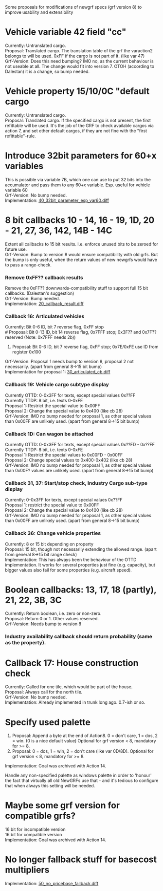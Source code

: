 Some proposals for modifications of newgrf specs (grf version 8) to improve usability and extensibility

=Vehicle variable 42 field "cc"=
Currently: Untranslated cargo.<br>
Proposal: Translated cargo. The translation table of the grf the varaction2 belongs to will be used. 0xFF if the cargo is not part of it. (like var 47)<br>
Grf-Version: Does this need bumping? IMO no, as the current behaviour is not useable at all. The change would fit into version 7. OTOH (according to Dalestan) it is a change, so bump needed.

=Vehicle property 15/10/0C "default cargo=
Currently: Untranslated cargo.<br>
Proposal: Translated cargo. If the specified cargo is not present, the first refittable will be used. It's the job of the GRF to check available cargos via action 7, and set other default cargos, if they are not fine with the "first refittable"-rule.

=Introduce 32bit parameters for 60+x variables=
This is possible via variable 7B, which one can use to put 32 bits into the accumulator and pass them to any 60+x variable. Esp. useful for vehicle variable 60<br>
Grf-Version: No bump needed.<br>
Implementation: [http://devs.openttd.org/~frosch/diffs/grfv8/40_32bit_parameter_esp_var60.diff 40_32bit_parameter_esp_var60.diff]

=8 bit callbacks 10 - 14, 16 - 19, 1D, 20 - 21, 27, 36, 142, 14B - 14C=

Extent all callbacks to 15 bit results. I.e. enforce unused bits to be zeroed for future use.<br>
Grf-Version: Bump to version 8 would ensure compatibility with old grfs. But the bump is only useful, when the return values of new newgrfs would have to pass a range-check.

===Remove 0xFF?? callback results===
Remove the 0xFF?? downwards-compatibility stuff to support full 15 bit callbacks. (Dalestan's suggestion)<br>
Grf-Version: Bump needed.<br>
Implementation: [http://devs.openttd.org/~frosch/diffs/grfv8/20_callback_result.diff 20_callback_result.diff]

===Callback 16: Articulated vehicles===
Currently: Bit 0-6 ID, bit 7 reverse flag, 0xFF stop<br>
# Proposal: Bit 0-13 ID, bit 14 reverse flag, 0x7FFF stop; 0x3F?? and 0x7F?? reserved (Note: 0x7FFF needs 2b))
# Proposal: Bit 0-6 ID, bit 7 reverse flag, 0xFF stop; 0x7E/0xFE use ID from register 0x100
Grf-Version: Proposal 1 needs bump to version 8, proposal 2 not necessarily. (apart from general 8->15 bit bump)<br>
Implementation for proposal 1: [http://devs.openttd.org/~frosch/diffs/grfv8/30_articulated_cb.diff 30_articulated_cb.diff]

===Callback 19: Vehicle cargo subtype display===
Currently OTTD: 0-0x3FF for texts, except special values 0x??FF<br>
Currently TTDP: 8 bit, i.e. texts 0-0xFE<br>
Proposal 1: Restrict the special value to 0x00FF<br>
Proposal 2: Change the special value to 0x400 (like cb 28)<br>
Grf-Version: IMO no bump needed for proposal 1, as other special values than 0x00FF are unlikely used. (apart from general 8->15 bit bump)

===Callback 1D: Can wagon be attached===
Currently OTTD: 0-0x3FF for texts, except special values 0x??FD - 0x??FF<br>
Currently TTDP: 8 bit, i.e. texts 0-0xFE<br>
Proposal 1: Restrict the special values to 0x00FD - 0x00FF<br>
Proposal 2: Change special values to 0x400-0x402 (like cb 28)<br>
Grf-Version: IMO no bump needed for proposal 1, as other special values than 0x00F? values are unlikely used. (apart from general 8->15 bit bump)

===Callback 31, 37: Start/stop check, Industry Cargo sub-type display===
Currently: 0-0x3FF for texts, except special values 0x??FF<br>
Proposal 1: restrict the special value to 0x00FF<br>
Proposal 2: Change the special value to 0x400 (like cb 28)<br>
Grf-Version: IMO no bump needed for proposal 1, as other special values than 0x00FF are unlikely used. (apart from general 8->15 bit bump)

===Callback 36: Change vehicle properties===
Currently: 8 or 15 bit depending on property<br>
Proposal: 15 bit, though not necessarily extending the allowed range. (apart from general 8->15 bit range check)<br>
Implementation: This has always been the behaviour of the OTTD implementation. It works for several properties just fine (e.g. capacity), but bigger values also fail for some properties (e.g. aircraft speed).

=Boolean callbacks: 13, 17, 18 (partly), 21, 22, 3B, 3C=
Currently: Return boolean, i.e. zero or non-zero.<br>
Proposal: Return 0 or 1. Other values reserved.<br>
Grf-Version: Needs bump to version 8

===Industry availability callback should return probability (same as the property).===

= Callback 17: House construction check=
Currently: Called for one tile, which would be part of the house.<br>
Proposal: Always call for the north tile.<br>
Grf-Version: No bump needed.<br>
Implementation: Already implemented in trunk long ago. 0.7-ish or so.

= Specify used palette=
# Proposal: Append a byte at the end of Action8. 0 = don't care, 1 = dos, 2 = win. (0 is a nice default value) Optional for grf version < 8, mandatory for >= 8.
# Proposal: 0 = dos, 1 = win, 2 = don't care (like var 0D/8D). Optional for grf version < 8, mandatory for >= 8.
Implementation: Goal was archived with Action 14.

Handle any non-specified palette as windows palette in order to 'honour' the fact that virtually all old NewGRFs use that - and it's tedious to configure that when always this setting will be needed.

= Maybe some grf version for compatible grfs?=
16 bit for incompatible version<br>
16 bit for compatible version<br>
Implementation: Goal was archived with Action 14.

= No longer fallback stuff for basecost multipliers=
Implementation: [http://devs.openttd.org/~frosch/diffs/grfv8/50_no_pricebase_fallback.diff 50_no_pricebase_fallback.diff]